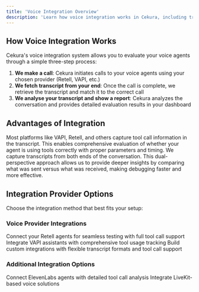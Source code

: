 ```yaml
---
title: 'Voice Integration Overview'
description: 'Learn how voice integration works in Cekura, including transcript-based evaluation and tool call analysis for comprehensive agent testing.'
---
```


## How Voice Integration Works

Cekura's voice integration system allows you to evaluate your voice agents through a simple three-step process:

1. **We make a call**: Cekura initiates calls to your voice agents using your chosen provider (Retell, VAPI, etc.)
2. **We fetch transcript from your end**: Once the call is complete, we retrieve the transcript and match it to the correct call
3. **We analyse your transcript and show a report**: Cekura analyzes the conversation and provides detailed evaluation results in your dashboard

## Advantages of Integration

<CardGroup cols={2}>
  <Card title=" Tool Call Testing" icon="wrench">
    Most platforms like VAPI, Retell, and others capture tool call information in the transcript. This enables comprehensive evaluation of whether your agent is using tools correctly with proper parameters and timing.
  </Card>
  <Card title=" Easy Debugging" icon="bug">
    We capture transcripts from both ends of the conversation. This dual-perspective approach allows us to provide deeper insights by comparing what was sent versus what was received, making debugging faster and more effective.
  </Card>
</CardGroup>



## Integration Provider Options

Choose the integration method that best fits your setup:

### Voice Provider Integrations

<CardGroup cols={3}>
  <Card title="Retell Integration" icon="phone" href="/documentation/integrations/retell/testing">
    Connect your Retell agents for seamless testing with full tool call support
  </Card>
  <Card title="VAPI Integration" icon="microphone" href="/documentation/integrations/vapi/testing">
    Integrate VAPI assistants with comprehensive tool usage tracking
  </Card>
  <Card title="Custom Integration" icon="code" href="/documentation/integrations/custom-integration">
    Build custom integrations with flexible transcript formats and tool call support
  </Card>
</CardGroup>

### Additional Integration Options

<CardGroup cols={2}>
  <Card title="ElevenLabs Integration" icon="wave-square" href="/documentation/integrations/elevenlabs/observability">
    Connect ElevenLabs agents with detailed tool call analysis
  </Card>
  <Card title="LiveKit Integration" icon="signal" href="/documentation/integrations/livekit-integration">
    Integrate LiveKit-based voice solutions
  </Card>
</CardGroup>
